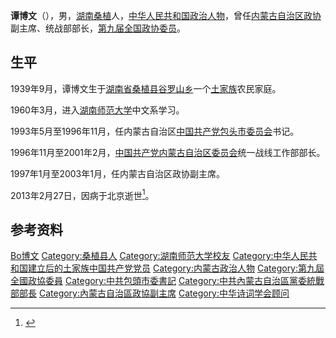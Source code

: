 {{Infobox officeholder
|name          = 谭博文
|office        = [[中国共产党内蒙古自治区委员会|中国共产党内蒙古自治区委员会]]<br>统一战线工作部部长
|term_start    = 1996年11月
|term_end      = 2001年2月
|vicepresident = 
|predecessor   = ？
|successor     = [[伏来旺|伏来旺]]
|birth_date    = {{Birth date|1939|09|00}}
|birth_place   = {{ROC}}[[湖南省|湖南省]][[桑植县|桑植县]][[谷罗山乡|谷罗山乡]]
|death_date    = {{Death date and age|2013|02|27|1939|09|00|}}
|death_place   = {{PRC}}[[北京|北京]]
|party         = [[中国共产党|中国共产党]]
|国籍            = {{PRC}}
|spouse        = 
|children      = 
|alma_mater    = 
}}
'''谭博文'''（{{bd|1939年|9月|2013年|2月27日|catIdx=Tan谭博文}}），男，[[湖南|湖南]][[桑植|桑植]]人，[[中华人民共和国|中华人民共和国]][[政治人物|政治人物]]，曾任[[内蒙古自治区政协|内蒙古自治区政协]]副主席、统战部部长，[[第九届全国政协委员|第九届全国政协委员]]。

== 生平 ==
1939年9月，谭博文生于[[湖南省|湖南省]][[桑植县|桑植县]][[谷罗山乡|谷罗山乡]]一个[[土家族|土家族]]农民家庭。

1960年3月，进入[[湖南师范大学|湖南师范大学]]中文系学习。

1993年5月至1996年11月，任内蒙古自治区[[中国共产党包头市委员会|中国共产党包头市委员会]]书记。

1996年11月至2001年2月，[[中国共产党内蒙古自治区委员会|中国共产党内蒙古自治区委员会]]统一战线工作部部长。

1997年1月至2003年1月，任内蒙古自治区政协副主席。

2013年2月27日，因病于北京逝世<ref>{{cite news |author= |url=http://cpc.people.com.cn/n/2013/0402/c87393-21002188.html |title=谭博文同志逝世 |work=[[人民网|人民网]] |language=中文 |date=2013-04-02 |accessdate=2013-05-09 |archive-date=2013-05-11 |archive-url=https://web.archive.org/web/20130511133959/http://cpc.people.com.cn/n/2013/0402/c87393-21002188.html |dead-url=no }}</ref>。

== 参考资料 ==
{{reflist}}

{{start box}}
{{s-ppo}}
{{s-before|？}}
{{s-title|[[中国共产党内蒙古自治区委员会|中国共产党内蒙古自治区委员会]]统一战线工作部部长|1996年11月－2001年2月}}
{{s-after|[[伏来旺|伏来旺]]}}
{{s-before|？}}
{{s-title|[[中国共产党包头市委员会|中国共产党包头市委员会]]书记|1993年5月－1996年11月}}
{{s-after|[[胡忠_(政治人物)|胡忠]]}}
{{end box}}

{{Navboxes 
| title  = 谭博文在[[中华诗词学会|中华诗词学会]]的职务
| list1  =
{{中华诗词学会第三届理事会}}
}}

{{Authority control}}
{{DEFAULTSORT:Tan谭博文}}
[[Category:谭姓|Bo博文]]
[[Category:桑植县人|Category:桑植县人]]
[[Category:湖南师范大学校友|Category:湖南师范大学校友]]
[[Category:中华人民共和国建立后的土家族中国共产党党员|Category:中华人民共和国建立后的土家族中国共产党党员]]
[[Category:内蒙古政治人物|Category:内蒙古政治人物]]
[[Category:第九屆全國政協委員|Category:第九屆全國政協委員]]
[[Category:中共包頭市委書記|Category:中共包頭市委書記]]
[[Category:中共內蒙古自治區黨委統戰部部長|Category:中共內蒙古自治區黨委統戰部部長]]
[[Category:內蒙古自治區政協副主席|Category:內蒙古自治區政協副主席]]
[[Category:中华诗词学会顾问|Category:中华诗词学会顾问]]